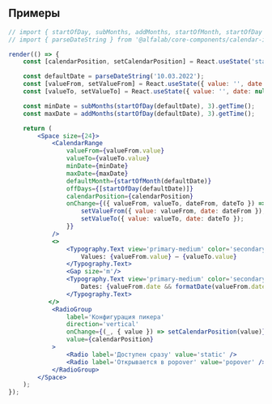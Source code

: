 ## Примеры

```jsx live desktopOnly
// import { startOfDay, subMonths, addMonths, startOfMonth, startOfDay } from 'date-fns';
// import { parseDateString } from '@alfalab/core-components/calendar-input';

render(() => {
    const [calendarPosition, setCalendarPosition] = React.useState('static');

    const defaultDate = parseDateString('10.03.2022');
    const [valueFrom, setValueFrom] = React.useState({ value: '', date: null });
    const [valueTo, setValueTo] = React.useState({ value: '', date: null });

    const minDate = subMonths(startOfDay(defaultDate), 3).getTime();
    const maxDate = addMonths(startOfDay(defaultDate), 3).getTime();

    return (
        <Space size={24}>
            <CalendarRange
                valueFrom={valueFrom.value}
                valueTo={valueTo.value}
                minDate={minDate}
                maxDate={maxDate}
                defaultMonth={startOfMonth(defaultDate)}
                offDays={[startOfDay(defaultDate)]}
                calendarPosition={calendarPosition}
                onChange={({ valueFrom, valueTo, dateFrom, dateTo }) => {
                    setValueFrom({ value: valueFrom, date: dateFrom });
                    setValueTo({ value: valueTo, date: dateTo });
                }}
            />
            <>
                <Typography.Text view='primary-medium' color='secondary'>
                    Values: {valueFrom.value} — {valueTo.value}
                </Typography.Text>
                <Gap size='m'/>
                <Typography.Text view='primary-medium' color='secondary'>
                    Dates: {valueFrom.date && formatDate(valueFrom.date)} — {valueTo.date && formatDate(valueTo.date)}
                </Typography.Text>
           </>   
            <RadioGroup
                label='Конфигурация пикера'
                direction='vertical'
                onChange={(_, { value }) => setCalendarPosition(value)}
                value={calendarPosition}
            >
                <Radio label='Доступен сразу' value='static' />
                <Radio label='Открывается в popover' value='popover' />
            </RadioGroup>
        </Space>
    );
});
```
